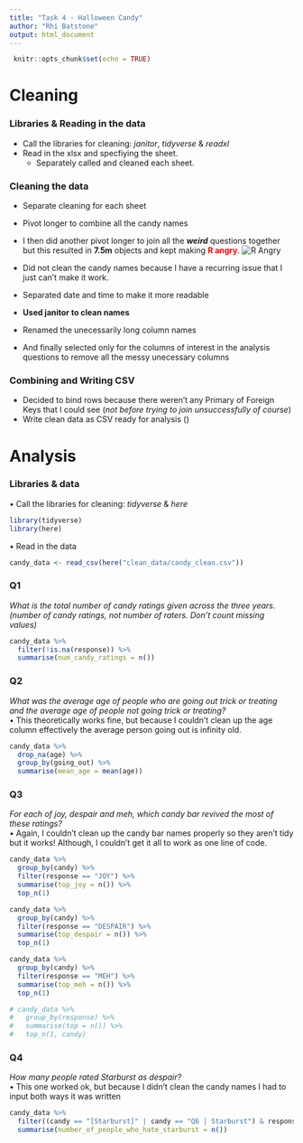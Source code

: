 ```yaml
---
title: "Task 4 - Halloween Candy"
author: "Rhi Batstone"
output: html_document
---
```


```r
 knitr::opts_chunk$set(echo = TRUE)
```

# Cleaning

### Libraries & Reading in the data
* Call the libraries for cleaning: *janitor*, *tidyverse* & *readxl*
* Read in the xlsx and specfiying the sheet.  
  + Separately called and cleaned each sheet.  
  
  
### Cleaning the data

* Separate cleaning for each sheet  
  
* Pivot longer to combine all the candy names  
  
* I then did another pivot longer to join all the ***weird***  questions together but this resulted in **7.5m** objects and kept making <span style="color: red;">**R angry**</span>.
![R Angry](session_aborted.png)  

* Did not clean the candy names because I have a recurring issue that I just can't make it work.  
* Separated date and time to make it more readable  
* **Used janitor to clean names**  
* Renamed the unecessarily long column names  
* And finally selected only for the columns of interest in the analysis questions to remove all the messy unecessary columns  

### Combining and Writing CSV  
* Decided to bind rows because there weren't any Primary of Foreign Keys that I could see (*not before trying to join unsuccessfully of course*)  
* Write clean data as CSV ready for analysis ()


# Analysis

### Libraries & data 
• Call the libraries for cleaning: *tidyverse* & *here*
```r
library(tidyverse)
library(here)
```

• Read in the data 
```r
candy_data <- read_csv(here("clean_data/candy_clean.csv"))
```

### Q1  
*What is the total number of candy ratings given across the three years. (number of candy ratings, not number of raters. Don’t count missing values)*
```r
candy_data %>%
  filter(!is.na(response)) %>%
  summarise(num_candy_ratings = n())
```

### Q2  
*What was the average age of people who are going out trick or treating and the average age of people not going trick or treating?*  
• This theoretically works fine, but because I couldn't clean up the age column effectively the average person going out is infinity old. 
```r
candy_data %>% 
  drop_na(age) %>% 
  group_by(going_out) %>% 
  summarise(mean_age = mean(age))
```

### Q3  
*For each of joy, despair and meh, which candy bar revived the most of these ratings?*  
• Again, I couldn't clean up the candy bar names properly so they aren't tidy but it works! Although, I couldn't get it all to work as one line of code. 
```r
candy_data %>% 
  group_by(candy) %>% 
  filter(response == "JOY") %>% 
  summarise(top_joy = n()) %>% 
  top_n(1)

candy_data %>% 
  group_by(candy) %>% 
  filter(response == "DESPAIR") %>% 
  summarise(top_despair = n()) %>% 
  top_n(1)

candy_data %>% 
  group_by(candy) %>% 
  filter(response == "MEH") %>% 
  summarise(top_meh = n()) %>% 
  top_n(1)

# candy_data %>% 
#   group_by(response) %>% 
#   summarise(top = n()) %>% 
#   top_n(1, candy)
```

### Q4  
*How many people rated Starburst as despair?*  
• This one worked ok, but because I didn't clean the candy names I had to input both ways it was written
```r
candy_data %>% 
  filter((candy == "[Starburst]" | candy == "Q6 | Starburst") & response == "DESPAIR") %>% 
  summarise(number_of_people_who_hate_starburst = n())
```

